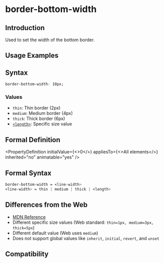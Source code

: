 # border-bottom-width

## Introduction

Used to set the width of the bottom border.

## Usage Examples


<Go
  example="css-api"
  defaultFile="src/border-bottom-width/App.tsx"
  img="https://lf-lynx.tiktok-cdns.com/obj/lynx-artifacts-oss-sg/lynx-website/assets/doc/css/border-bottom-width.jpg"
  defaultEntryFile="dist/border-bottom-width.lynx.bundle"
  entry="src/border-bottom-width"
/>

## Syntax

```css
border-bottom-width: 10px;
```

### Values

- `thin`: Thin border (2px)
- `medium`: Medium border (4px)
- `thick`: Thick border (6px)
- [`<length>`](/api/css/data-type/length.mdx): Specific size value

## Formal Definition


<PropertyDefinition
  initialValue={<>0</>}
  appliesTo={<>All elements</>}
  inherited="no"
  animatable="yes"
/>

## Formal Syntax

```css
border-bottom-width = <line-width>
<line-width> = thin | medium | thick | <length>
```

## Differences from the Web

- [MDN Reference](https://developer.mozilla.org/en-US/docs/Web/CSS/border-bottom-width)
- Different specific size values (Web standard: `thin=1px, medium=3px, thick=5px`)
- Different default value (Web uses `medium`)
- Does not support global values like `inherit`, `initial`, `revert`, and `unset`

## Compatibility


<LegacyCompatTable metadata="css/properties/border-bottom-width" />
